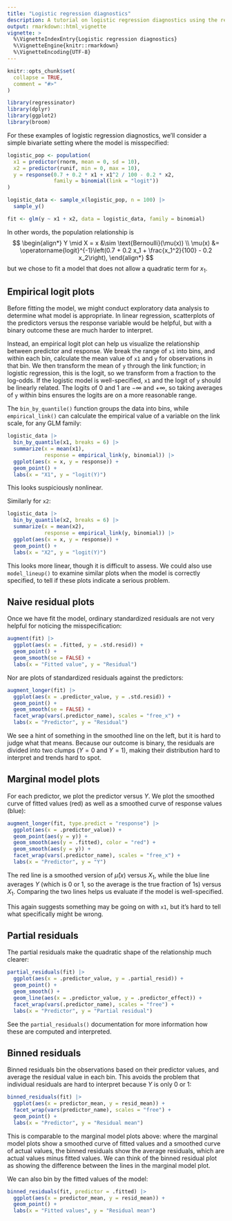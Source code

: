 ```yaml
---
title: "Logistic regression diagnostics"
description: A tutorial on logistic regression diagnostics using the regressinator.
output: rmarkdown::html_vignette
vignette: >
  %\VignetteIndexEntry{Logistic regression diagnostics}
  %\VignetteEngine{knitr::rmarkdown}
  %\VignetteEncoding{UTF-8}
---
```


```r
knitr::opts_chunk$set(
  collapse = TRUE,
  comment = "#>"
)
```

```r
library(regressinator)
library(dplyr)
library(ggplot2)
library(broom)
```

For these examples of logistic regression diagnostics, we'll consider a simple
bivariate setting where the model is misspecified:

```r
logistic_pop <- population(
  x1 = predictor(rnorm, mean = 0, sd = 10),
  x2 = predictor(runif, min = 0, max = 10),
  y = response(0.7 + 0.2 * x1 + x1^2 / 100 - 0.2 * x2,
               family = binomial(link = "logit"))
)

logistic_data <- sample_x(logistic_pop, n = 100) |>
  sample_y()

fit <- glm(y ~ x1 + x2, data = logistic_data, family = binomial)
```

In other words, the population relationship is
$$
\begin{align*}
Y \mid X = x &\sim \text{Bernoulli}(\mu(x)) \\
\mu(x) &= \operatorname{logit}^{-1}\left(0.7 + 0.2 x_1 + \frac{x_1^2}{100} - 0.2
x_2\right),
\end{align*}
$$
but we chose to fit a model that does not allow a quadratic term for $x_1$.

## Empirical logit plots

Before fitting the model, we might conduct exploratory data analysis to
determine what model is appropriate. In linear regression, scatterplots of the
predictors versus the response variable would be helpful, but with a binary
outcome these are much harder to interpret.

Instead, an empirical logit plot can help us visualize the relationship between
predictor and response. We break the range of `x1` into bins, and within each
bin, calculate the mean value of `x1` and `y` for observations in that bin. We
then transform the mean of `y` through the link function; in logistic
regression, this is the logit, so we transform from a fraction to the log-odds.
If the logistic model is well-specified, `x1` and the logit of `y` should be
linearly related. The logits of 0 and 1 are $-\infty$ and $+\infty$, so taking
averages of `y` within bins ensures the logits are on a more reasonable range.

The `bin_by_quantile()` function groups the data into bins, while
`empirical_link()` can calculate the empirical value of a variable on the link
scale, for any GLM family:

```r
logistic_data |>
  bin_by_quantile(x1, breaks = 6) |>
  summarize(x = mean(x1),
            response = empirical_link(y, binomial)) |>
  ggplot(aes(x = x, y = response)) +
  geom_point() +
  labs(x = "X1", y = "logit(Y)")
```

This looks suspiciously nonlinear.

Similarly for `x2`:

```r
logistic_data |>
  bin_by_quantile(x2, breaks = 6) |>
  summarize(x = mean(x2),
            response = empirical_link(y, binomial)) |>
  ggplot(aes(x = x, y = response)) +
  geom_point() +
  labs(x = "X2", y = "logit(Y)")
```

This looks more linear, though it is difficult to assess. We could also use
`model_lineup()` to examine similar plots when the model is correctly specified,
to tell if these plots indicate a serious problem.

## Naive residual plots

Once we have fit the model, ordinary standardized residuals are not very helpful
for noticing the misspecification:

```r
augment(fit) |>
  ggplot(aes(x = .fitted, y = .std.resid)) +
  geom_point() +
  geom_smooth(se = FALSE) +
  labs(x = "Fitted value", y = "Residual")
```

Nor are plots of standardized residuals against the predictors:

```r
augment_longer(fit) |>
  ggplot(aes(x = .predictor_value, y = .std.resid)) +
  geom_point() +
  geom_smooth(se = FALSE) +
  facet_wrap(vars(.predictor_name), scales = "free_x") +
  labs(x = "Predictor", y = "Residual")
```

We see a hint of something in the smoothed line on the left, but it is hard to
judge what that means. Because our outcome is binary, the residuals are divided
into two clumps ($Y = 0$ and $Y = 1$), making their distribution hard to
interpret and trends hard to spot.

## Marginal model plots

For each predictor, we plot the predictor versus $Y$. We plot the smoothed curve
of fitted values (red) as well as a smoothed curve of response values (blue):

```r
augment_longer(fit, type.predict = "response") |>
  ggplot(aes(x = .predictor_value)) +
  geom_point(aes(y = y)) +
  geom_smooth(aes(y = .fitted), color = "red") +
  geom_smooth(aes(y = y)) +
  facet_wrap(vars(.predictor_name), scales = "free_x") +
  labs(x = "Predictor", y = "Y")
```

The red line is a smoothed version of $\hat \mu(x)$ versus $X_1$, while the blue
line averages $Y$ (which is 0 or 1, so the average is the true fraction of 1s)
versus $X_1$. Comparing the two lines helps us evaluate if the model is
well-specified.

This again suggests something may be going on with `x1`, but it's hard to tell
what specifically might be wrong.

## Partial residuals

The partial residuals make the quadratic shape of the relationship much clearer:

```r
partial_residuals(fit) |>
  ggplot(aes(x = .predictor_value, y = .partial_resid)) +
  geom_point() +
  geom_smooth() +
  geom_line(aes(x = .predictor_value, y = .predictor_effect)) +
  facet_wrap(vars(.predictor_name), scales = "free") +
  labs(x = "Predictor", y = "Partial residual")
```

See the `partial_residuals()` documentation for more information how these are
computed and interpreted.

## Binned residuals

Binned residuals bin the observations based on their predictor values, and
average the residual value in each bin. This avoids the problem that individual
residuals are hard to interpret because $Y$ is only 0 or 1:

```r
binned_residuals(fit) |>
  ggplot(aes(x = predictor_mean, y = resid_mean)) +
  facet_wrap(vars(predictor_name), scales = "free") +
  geom_point() +
  labs(x = "Predictor", y = "Residual mean")
```

This is comparable to the marginal model plots above: where the marginal model
plots show a smoothed curve of fitted values and a smoothed curve of actual
values, the binned residuals show the average residuals, which are actual values
minus fitted values. We can think of the binned residual plot as showing the
difference between the lines in the marginal model plot.

We can also bin by the fitted values of the model:

```r
binned_residuals(fit, predictor = .fitted) |>
  ggplot(aes(x = predictor_mean, y = resid_mean)) +
  geom_point() +
  labs(x = "Fitted values", y = "Residual mean")
```
